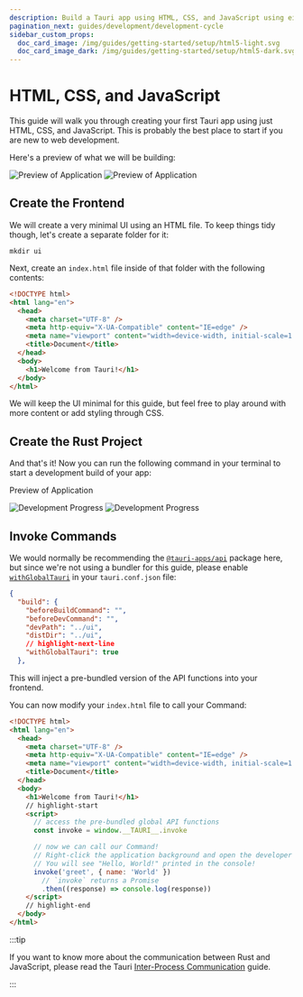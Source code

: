 ```yaml
---
description: Build a Tauri app using HTML, CSS, and JavaScript using either Node or Cargo
pagination_next: guides/development/development-cycle
sidebar_custom_props:
  doc_card_image: /img/guides/getting-started/setup/html5-light.svg
  doc_card_image_dark: /img/guides/getting-started/setup/html5-dark.svg
---
```



# HTML, CSS, and JavaScript

This guide will walk you through creating your first Tauri app using just HTML, CSS, and JavaScript. This is probably the best place to start if you are new to web development.

<Intro />

Here's a preview of what we will be building:

![Preview of Application](./html-css-js-light.png#gh-light-mode-only)
![Preview of Application](./html-css-js-dark.png#gh-dark-mode-only)

## Create the Frontend

We will create a very minimal UI using an HTML file. To keep things tidy though, let's create a separate folder for it:

```shell
mkdir ui
```

Next, create an `index.html` file inside of that folder with the following contents:

```html title=index.html
<!DOCTYPE html>
<html lang="en">
  <head>
    <meta charset="UTF-8" />
    <meta http-equiv="X-UA-Compatible" content="IE=edge" />
    <meta name="viewport" content="width=device-width, initial-scale=1.0" />
    <title>Document</title>
  </head>
  <body>
    <h1>Welcome from Tauri!</h1>
  </body>
</html>
```

We will keep the UI minimal for this guide, but feel free to play around with more content or add styling through CSS.

## Create the Rust Project

<TauriInit destDirValue="../ui" devPathValue="../ui" />

And that's it! Now you can run the following command in your terminal to start a development build of your app:

<Command name="dev" />

Preview of Application

![Development Progress](./html-css-js-dev-light.png#gh-light-mode-only)
![Development Progress](./html-css-js-dev-dark.png#gh-dark-mode-only)

## Invoke Commands

<Commands />

We would normally be recommending the [`@tauri-apps/api`] package here, but since we're not using a bundler for this guide, please enable [`withGlobalTauri`] in your `tauri.conf.json` file:

```json title=tauri.conf.json
{
  "build": {
    "beforeBuildCommand": "",
    "beforeDevCommand": "",
    "devPath": "../ui",
    "distDir": "../ui",
    // highlight-next-line
    "withGlobalTauri": true
  },
```

This will inject a pre-bundled version of the API functions into your frontend.

You can now modify your `index.html` file to call your Command:

```html title=index.html
<!DOCTYPE html>
<html lang="en">
  <head>
    <meta charset="UTF-8" />
    <meta http-equiv="X-UA-Compatible" content="IE=edge" />
    <meta name="viewport" content="width=device-width, initial-scale=1.0" />
    <title>Document</title>
  </head>
  <body>
    <h1>Welcome from Tauri!</h1>
    // highlight-start
    <script>
      // access the pre-bundled global API functions
      const invoke = window.__TAURI__.invoke

      // now we can call our Command!
      // Right-click the application background and open the developer tools.
      // You will see "Hello, World!" printed in the console!
      invoke('greet', { name: 'World' })
        // `invoke` returns a Promise
        .then((response) => console.log(response))
    </script>
    // highlight-end
  </body>
</html>
```

:::tip

If you want to know more about the communication between Rust and JavaScript, please read the Tauri [Inter-Process Communication][inter-process-communication] guide.

:::

[inter-process-communication]: ../../../concepts/inter-process-communication/README.md
[cargo]: https://doc.rust-lang.org/cargo/
[prerequisites]: ../prerequisites.md
[`withglobaltauri`]: ../../../api/config.md#buildconfig.withglobaltauri
[`@tauri-apps/api`]: ../../../api/js/

